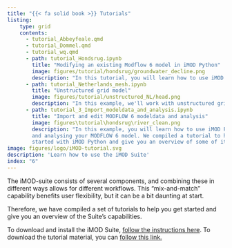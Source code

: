 ```yaml
---
title: "{{< fa solid book >}} Tutorials"
listing:
    type: grid
    contents:
      - tutorial_Abbeyfeale.qmd
      - tutorial_Dommel.qmd
      - tutorial_wq.qmd
      - path: tutorial_Hondsrug.ipynb
        title: "Modifying an existing Modflow 6 model in iMOD Python"
        image: figures/tutorial/hondsrug/groundwater_decline.png
        description: "In this tutorial, you will learn how to use iMOD Python for building, running and analysing your MODFLOW 6 model."
      - path: tutorial_Netherlands_mesh.ipynb
        title: "Unstructured grid model"
        image: figures/tutorial/unstructured_NL/head.png
        description: "In this example, we'll work with unstructured grid. We'll create a very simple unstructured model of the Netherlands from scratch."
      - path: tutorial_3_Import_modeldata_and_analysis.ipynb 
        title: "Import and edit MODFLOW 6 modeldata and analysis"
        image: figures\tutorial\hondsrug\river_clean.png 
        description: "In this example, you will learn how to use iMOD Python for building, running
        and analysing your MODFLOW 6 model. We compiled a tutorial to help you get
        started with iMOD Python and give you an overview of some of its capabilities."        
image: figures/logo/iMOD-tutorial.svg
description: 'Learn how to use the iMOD Suite'
index: "6"
---
```


The iMOD-suite consists of several components, and combining these in different
ways allows for different workflows. This "mix-and-match" capability benefits
user flexibility, but it can be a bit daunting at start.

Therefore, we have compiled a set of tutorials to help you get started and give
you an overview of the Suite's capabilities.

To download and install the iMOD Suite, [follow the instructions
here](https://deltares.github.io/iMOD-Documentation/viewer_install.html). To
download the tutorial material, you can [follow this
link.](https://deltares.thegood.cloud/s/8JxcJK5jijijEQs)
